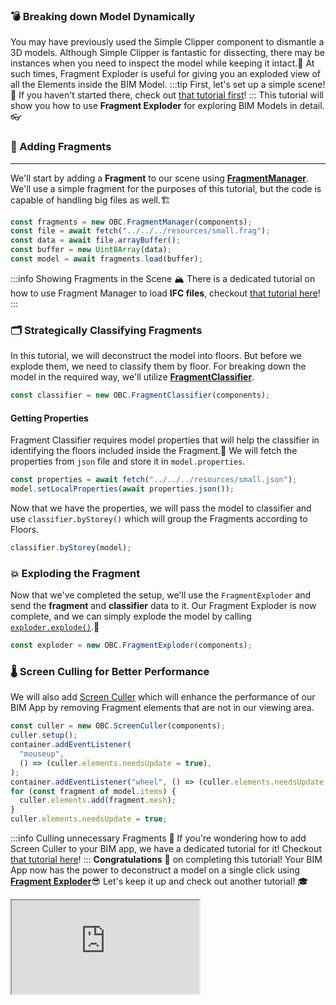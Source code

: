 ### 💣 Breaking down Model Dynamically

You may have previously used the Simple Clipper component to dismantle a 3D models.
Although Simple Clipper is fantastic for dissecting,
there may be instances when you need to inspect the model while keeping it intact.🔧
At such times, Fragment Exploder is useful for giving you an exploded view of all the Elements inside the BIM Model.
:::tip First, let's set up a simple scene!
👀 If you haven't started there, check out [that tutorial first](SimpleScene.mdx)!
:::
This tutorial will show you how to use **Fragment Exploder** for exploring BIM Models in detail.👓

### 🧩 Adding Fragments

---

We'll start by adding a **Fragment** to our scene using [**FragmentManager**](../api/classes/components.FragmentManager).
We'll use a simple fragment for the purposes of this tutorial, but the code is capable of handling big files as well.🏗️

```js
const fragments = new OBC.FragmentManager(components);
const file = await fetch("../../../resources/small.frag");
const data = await file.arrayBuffer();
const buffer = new Uint8Array(data);
const model = await fragments.load(buffer);
```

:::info Showing Fragments in the Scene
🏔️ There is a dedicated tutorial on how to use Fragment Manager to load **IFC files**, checkout [that tutorial here](FragmentManager.mdx)!
:::

### 🗂️ Strategically Classifying Fragments

In this tutorial, we will deconstruct the model into floors. But before we explode them, we need to classify them by floor.
For breaking down the model in the required way, we'll utilize [**FragmentClassifier**](../api/classes/components.FragmentClassifier).

```js
const classifier = new OBC.FragmentClassifier(components);
```

#### Getting Properties

Fragment Classifier requires model properties that will help the classifier in identifying the floors included inside the Fragment.🧮
We will fetch the properties from `json` file and store it in `model.properties`.

```js
const properties = await fetch("../../../resources/small.json");
model.setLocalProperties(await properties.json());
```

Now that we have the properties, we will pass the model to classifier and use `classifier.byStorey()` which will group the Fragments according to Floors.

```js
classifier.byStorey(model);
```

### 💥 Exploding the Fragment

Now that we've completed the setup, we'll use the `FragmentExploder` and send the **fragment** and **classifier** data to it.
Our Fragment Exploder is now complete, and we can simply explode the model by calling [`exploder.explode()`](../api/classes/components.FragmentExploder.explode).💪

```js
const exploder = new OBC.FragmentExploder(components);
```

### 🌡️ Screen Culling for Better Performance

We will also add [Screen Culler](../api/classes/components.ScreenCuller) which will enhance the performance of our
BIM App by removing Fragment elements that are not in our viewing area.

```js
const culler = new OBC.ScreenCuller(components);
culler.setup();
container.addEventListener(
  "mouseup",
  () => (culler.elements.needsUpdate = true),
);
container.addEventListener("wheel", () => (culler.elements.needsUpdate = true));
for (const fragment of model.items) {
  culler.elements.add(fragment.mesh);
}
culler.elements.needsUpdate = true;
```

:::info Culling unnecessary Fragments
🚅 If you're wondering how to add Screen Culler to your BIM app, we have a dedicated tutorial for it! Checkout [that tutorial here](ScreenCuller.mdx)!
:::
**Congratulations** 🎉 on completing this tutorial!
Your BIM App now has the power to deconstruct a model on a single click using **[Fragment Exploder](../api/classes/components.FragmentExploder)**😎
Let's keep it up and check out another tutorial! 🎓

<iframe src="https://thatopen.github.io/engine_components/src/fragments/FragmentExploder/index.html"></iframe>
